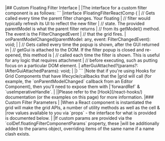 <framework-specific-section frameworks="react">
|## Custom Floating Filter Interface
|
|The interface for a custom filter component is as follows:
</framework-specific-section>

<framework-specific-section frameworks="react">
```
|interface IFloatingFilterReactComp {
|    // Gets called every time the parent filter changes. Your floating
|    // filter would typically refresh its UI to reflect the new filter
|    // state. The provided parentModel is what the parent filter returns
|    // from its getModel() method. The event is the FilterChangedEvent
|    // that the grid fires.
|    onParentModelChanged(parentModel: any, event: FilterChangedEvent): void;
|
|    // Gets called every time the popup is shown, after the GUI returned in
|    // getGui is attached to the DOM. If the filter popup is closed and re-opened, this method is
|    // called each time the filter is shown. This is useful for any logic that requires attachment
|    // before executing, such as putting focus on a particular DOM element. 
|    afterGuiAttached?(params?: IAfterGuiAttachedParams): void;
|
|}
```
</framework-specific-section>

<framework-specific-section frameworks="react">
<note>
|Note that if you're using Hooks for Grid Components that have lifecycle/callbacks that the
|grid will call (for example, the `onParentModelChanged` callback from an Editor Component), then you'll need to expose them with
|`forwardRef` & `useImperativeHandle`.
|
||Please refer to the [Hook](/react-hooks/) documentation (or the examples on this page) for more information.
</note>
</framework-specific-section>

<framework-specific-section frameworks="react">
|### Custom Filter Parameters
|
|When a React component is instantiated the grid will make the grid APIs, a number of utility methods as well as the cell &
|row values available to you via `props` - the interface for what is provided is documented below.
|
|If custom params are provided via the `colDef.floatingFilterComponentParams` property, these
|will be additionally added to the params object, overriding items of the same name if a name clash exists.
</framework-specific-section>
